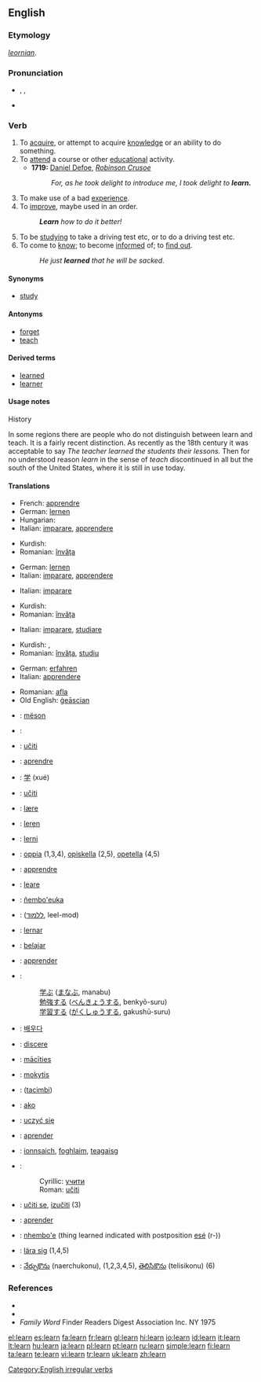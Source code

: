 ==English==

===Etymology===
{{OE.}} ''[[leornian]]''.

===Pronunciation===
* {{enPR|lû(r)n}}, {{IPA|/lɜː(r)n/}}, {{SAMPA|/l3:(r)n/}}
* {{audio|en-us-learn.ogg|Audio (US)}}
*: {{rhymes|ɜː(r)n}}

===Verb===
{{en-verb|learns|learning|'''[[learned]]''' ''or'' '''[[learnt]]'''}}

# To [[acquire]], or attempt to acquire [[knowledge]] or an ability to do something.
# To [[attend]] a course or other [[educational]] activity.
#* '''1719:''' [[w:Daniel Defoe|Daniel Defoe]], ''[[w:Robinson Crusoe|Robinson Crusoe]]''
#*: ''For, as he took delight to introduce me, I took delight to '''learn.'''''
# To make use of a bad [[experience]].
# To [[improve]], maybe used in an order.
#: '''''Learn''' how to do it better!''
# To be [[studying]] to take a driving test etc, or to do a driving test etc.
# To come to [[know]]; to become [[inform]]ed of; to [[find out]].
#: ''He just '''learned''' that he will be sacked.''

====Synonyms====
* [[study]]

====Antonyms====
* [[forget]]
* [[teach]]

====Derived terms====
* [[learned]]
* [[learner]]

====Usage notes====
;History
In some regions there are people who do not distinguish between learn and teach.  It is a fairly recent distinction.  As recently as the 18th century it was acceptable to say ''The teacher learned the students their lessons.''  Then for no understood reason ''learn'' in the sense of ''teach'' discontinued in all but the south of the United States, where it is still in use today.

====Translations====
{{trans-top|to acquire knowledge or ability}}
* French: [[apprendre]]
* German: [[lernen]]
* Hungarian: {{t|hu|tanul}}
* Italian: [[imparare]], [[apprendere]]
{{trans-mid}}
* Kurdish: {{KUchar|[[فێربوون]]}}
* Romanian: [[învăţa]]
{{trans-bottom}}

{{trans-top|to attend educational activity}}
* German: [[lernen]]
* Italian: [[imparare]], [[apprendere]]
{{trans-mid}}
{{trans-bottom}}

{{trans-top|to make use of a bad experience}}
* Italian: [[imparare]]
{{trans-mid}}
* Kurdish: {{KUchar|[[فێر بوون]]}}
* Romanian: [[învăţa]]
{{trans-bottom}}

{{trans-top|to improve}}
{{trans-mid}}
{{trans-bottom}}

{{trans-top|to be studying}}
* Italian: [[imparare]], [[studiare]]
{{trans-mid}}
* Kurdish: {{KUchar|[[خوێندن]]}}, {{KUchar|[[سه‌عی کردن]]}}
* Romanian: [[învăţa]], [[studiu]]
{{trans-bottom}}

{{trans-top|to come to know; to become informed of; to find out}}
* German: [[erfahren]]
* Italian: [[apprendere]]
{{trans-mid}}
* Romanian: [[afla]]
* Old English: [[geascian|ġeāscian]]
{{trans-bottom}}

{{checktrans-top}}
* {{ttbc|Albanian}}: [[mëson]]
* {{ttbc|Arabic}}: {{ARchar|[[يتعلم]]}}
* {{ttbc|Bosnian}}: [[učiti]]
* {{ttbc|Catalan}}: [[aprendre]]
* {{ttbc|Chinese}}: [[学]] (xué)
* {{ttbc|Croatian}}: [[učiti]]
* {{ttbc|Danish}}: [[lære]]
* {{ttbc|Dutch}}: [[leren]]
* {{ttbc|Esperanto}}: [[lerni]]
* {{ttbc|Finnish}}: [[oppia]] (1,3,4), [[opiskella]] (2,5), [[opetella]] (4,5)
* {{ttbc|French}}: [[apprendre]]
* {{ttbc|Frisian}}: [[leare]]
* {{ttbc|Guaraní}}: [[ñembo'euka]]
* {{ttbc|Hebrew}}: ([[ללמוד]], leel-mod)
* {{ttbc|Ido}}: [[lernar]]
* {{ttbc|Indonesian}}: [[ajar|belajar]]
* {{ttbc|Interlingua}}: [[apprender]]
* {{ttbc|Japanese}}:
*: [[学ぶ]] ([[まなぶ]], manabu)
*: [[勉強]]する ([[べんきょう]]する, benkyō-suru)
*: [[学習]]する ([[がくしゅう]]する, gakushū-suru)
{{checktrans-mid}}
* {{ttbc|Korean}}: [[배우다]]
* {{ttbc|Latin}}: [[discere]]
* {{ttbc|Latvian}}: [[mācīties]]
* {{ttbc|Lithuanian}}: [[mokytis]]
* {{ttbc|Manchu}}: ([[tacimbi]])
* {{ttbc|Maori}}: [[ako]]
* {{ttbc|Polish}}: [[uczyć|uczyć się]]
* {{ttbc|Portuguese}}: [[aprender]]
* {{ttbc|Scottish Gaelic}}: [[ionnsaich]], [[foghlaim]], [[teagaisg]]
* {{ttbc|Serbian}}:
*: Cyrillic: [[учити#Serbian|учити]]
*: Roman: [[učiti#Serbian|učiti]]
* {{ttbc|Slovene}}: [[učiti se]], [[izučiti]] (3)
* {{ttbc|Spanish}}: [[aprender]]
* {{ttbc|Tupinambá}}: [[nhembo'e]] (thing learned indicated with postposition [[esé]] (r-))
* {{ttbc|Swedish}}: [[lära sig]] (1,4,5)
* {{ttbc|Telugu}}: [[నేర్చుకొను]] (naerchukonu), (1,2,3,4,5), [[తెలిసికొను]] (telisikonu) (6)
{{checktrans-bottom}}

===References===
* {{R:Century 1911}}
* {{R:Webster 1913}}
* ''Family Word'' Finder Readers Digest Association Inc. NY 1975

[[Category:English irregular verbs]]

[[el:learn]]
[[es:learn]]
[[fa:learn]]
[[fr:learn]]
[[gl:learn]]
[[hi:learn]]
[[io:learn]]
[[id:learn]]
[[it:learn]]
[[lt:learn]]
[[hu:learn]]
[[ja:learn]]
[[pl:learn]]
[[pt:learn]]
[[ru:learn]]
[[simple:learn]]
[[fi:learn]]
[[ta:learn]]
[[te:learn]]
[[vi:learn]]
[[tr:learn]]
[[uk:learn]]
[[zh:learn]]